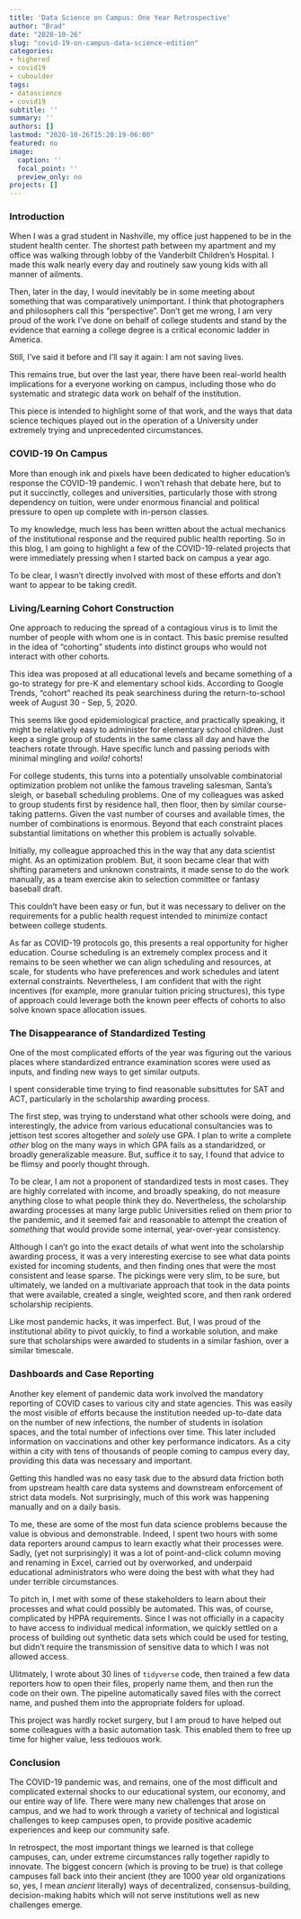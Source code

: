 ```yaml
---
title: 'Data Science on Campus: One Year Retrospective'
author: "Brad"
date: "2020-10-26"
slug: "covid-19-on-campus-data-science-edition"
categories:
- highered
- covid19
- cuboulder
tags:
- datascience
- covid19
subtitle: ''
summary: ''
authors: []
lastmod: "2020-10-26T15:20:19-06:00"
featured: no
image:
  caption: ''
  focal_point: ''
  preview_only: no
projects: []
---
```



### Introduction

When I was a grad student in Nashville, my office just happened to be in the student health center. The shortest path between my apartment and my office was walking through lobby of the Vanderbilt Children's Hospital. I made this walk nearly every day and routinely saw young kids with all manner of ailments.

Then, later in the day, I would inevitably be in some meeting about something that was comparatively unimportant. I think that photographers and philosophers call this "perspective". Don't get me wrong, I am very proud of the work I've done on behalf of college students and stand by the evidence that earning a college degree is a critical economic ladder in America.

Still, I've said it before and I'll say it again: I am not saving lives.

This remains true, but over the last year, there have been real-world health implications for a everyone working on campus, including those who do systematic and strategic data work on behalf of the institution. 

This piece is intended to highlight some of that work, and the ways that data science techiques played out in the operation of a University under extremely trying and unprecedented circumstances.

### COVID-19 On Campus

More than enough ink and pixels have been dedicated to higher education's response the COVID-19 pandemic. I won't rehash that debate here, but to put it succinctly, colleges and universities, particularly those with strong dependency on tuition, were under enormous financial and political pressure to open up complete with in-person classes.

To my knowledge, much less has been written about the actual mechanics of the institutional response and the required public health reporting. So in this blog, I am going to highlight a few of the COVID-19-related projects that were immediately pressing when I started back on campus a year ago.

To be clear, I wasn't directly involved with most of these efforts and don't want to appear to be taking credit. 

### Living/Learning Cohort Construction

One approach to reducing the spread of a contagious virus is to limit the number of people with whom one is in contact. This basic premise resulted in the idea of "cohorting" students into distinct groups who would not interact with other cohorts.

This idea was proposed at all educational levels and became something of a go-to strategy for pre-K and elementary school kids. According to Google Trends, "cohort" reached its peak searchiness during the return-to-school week of August 30 - Sep, 5, 2020. 

This seems like good epidemiological practice, and practically speaking, it might be relatively easy to administer for elementary school children. Just keep a single group of students in the same class all day and have the teachers rotate through. Have specific lunch and passing periods with minimal mingling and _voila!_ cohorts!

For college students, this turns into a potentially unsolvable combinatorial optimization problem not unlike the famous traveling salesman, Santa's sleigh, or baseball scheduling problems. One of my colleagues was asked to group students first by residence hall, then floor, then by similar course-taking patterns. Given the vast number of courses and available times, the number of combinations is enormous. Beyond that each constraint places substantial limitations on whether this problem is actually solvable.

Initially, my colleague approached this in the way that any data scientist might. As an optimization problem. But, it soon became clear that with shifting parameters and unknown constraints, it made sense to do the work manually, as a team exercise akin to selection committee or fantasy baseball draft. 

This couldn't have been easy or fun, but it was necessary to deliver on the requirements for a public health request intended to minimize contact between college students.

As far as COVID-19 protocols go, this presents a real opportunity for higher education. Course scheduling is an extremely complex process and it remains to be seen whether we can align scheduling and resources, at scale, for students who have preferences and work schedules and latent external constraints. Nevertheless, I am confident that with the right incentives (for example, more granular tuition pricing structures), this type of approach could leverage both the known peer effects of cohorts to also solve known space allocation issues.

### The Disappearance of Standardized Testing

One of the most complicated efforts of the year was figuring out the various places where standardized entrance examination scores were used as inputs, and finding new ways to get similar outputs. 

I spent considerable time trying to find reasonable subsittutes for SAT and ACT, particularly in the scholarship awarding process.

The first step, was trying to understand what other schools were doing, and interestingly, the advice from various educational consultancies was to jettison test scores altogether and _solely_ use GPA. I plan to write a complete _other_ blog on the many ways in which GPA fails as a standaridzed, or broadly generalizable measure. But, suffice it to say, I found that advice to be flimsy and poorly thought through.

To be clear, I am not a proponent of standardized tests in most cases. They are highly correlated with income, and broadly speaking, do not measure anything close to what people think they do. Nevertheless, the scholarship awarding processes at many large public Universities relied on them prior to the pandemic, and it seemed fair and reasonable to attempt the creation of _something_ that would provide some internal, year-over-year consistency.

Although I can't go into the exact details of what went into the scholarship awarding process, it was a very interesting exercise to see what data points existed for incoming students, and then finding ones that were the most consistent and lease sparse. The pickings were very slim, to be sure, but ultimately, we landed on a multivariate approach that took in the data points that were available, created a single, weighted score, and then rank ordered scholarship recipients. 

Like most pandemic hacks, it was imperfect. But, I was proud of the institutional ability to pivot quickly, to find a workable solution, and make sure that scholarships were awarded to students in a similar fashion, over a similar timescale.

### Dashboards and Case Reporting

Another key element of pandemic data work involved the mandatory reporting of COVID cases to various city and state agencies. This was easily the most visible of efforts because the institution needed up-to-date data on the number of new infections, the number of students in isolation spaces, and the total number of infections over time. This later included information on vaccinations and other key performance indicators. As a city within a city with tens of thousands of people coming to campus every day, providing this data was necessary and important.

Getting this handled was no easy task due to the absurd data friction both from upstream health care data systems and downstream enforcement of strict data models. Not surprisingly, much of this work was happening manually and on a daily basis. 

To me, these are some of the most fun data science problems because the value is obvious and demonstrable. Indeed, I spent two hours with some data reporters around campus to learn exactly what their processes were. Sadly, (yet not surprisingly) it was a lot of point-and-click column moving and renaming in Excel, carried out by overworked, and underpaid educational administrators who were doing the best with what they had under terrible circumstances.

To pitch in, I met with some of these stakeholders to learn about their processes and what could possibly be automated. This was, of course, complicated by HPPA requirements. Since I was not officially in a capacity to have access to individual medical information, we quickly settled on a process of building out synthetic data sets which could be used for testing, but didn't require the transmission of sensitive data to which I was not allowed access.

Ulitmately, I wrote about 30 lines of `tidyverse` code, then trained a few data reporters how to open their files, properly name them, and then run the code on their own. The pipeline automatically saved files with the correct name, and pushed them into the appropriate folders for upload. 

This project was hardly rocket surgery, but I am proud to have helped out some colleagues with a basic automation task. This enabled them to free up time for higher value, less tediouos work.

### Conclusion

The COVID-19 pandemic was, and remains, one of the most difficult and complicated external shocks to our educational system, our economy, and our entire way of life. There were many new challenges that arose on campus, and we had to work through a variety of technical and logistical challenges to keep campuses open, to provide positive academic experiences and keep our community safe.

In retrospect, the most important things we learned is that college campuses, can, under extreme circumstances rally together rapidly to innovate. The biggest concern (which is proving to be true) is that college campuses fall back into their ancient (they are 1000 year old organizations so, yes, I mean _ancient_ literally) ways of decentralized, consensus-building, decision-making habits which will not serve institutions well as new challenges emerge.